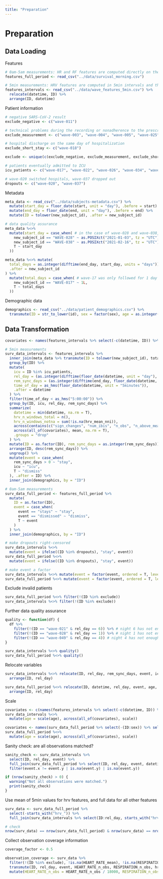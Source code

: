 ```yaml
---
title: "Preparation"
---
```


# Preparation

## Data Loading
Features
```r
# 0am-5am measurements: HR and RF features are computed directly on the full measurements from 0am to 5am
features_full_period <- read_csv("../data/survival_morning.csv")

# 5min measurements: HRV features are computed in 5min intervals and then averaged over the time from 0am to 5am
features_intervals <- read_csv("../data/wave_features_5min.csv") %>%
  relocate(datetime, ID) %>%
  arrange(ID, datetime)
```

Patient information
```r
# negative SARS-CoV-2 result
exclude_negative <- c("wave-011")

# technical problems during the recording or nonadherence to the prescribed measurement regime
exclude_measurement <- c("wave-003", "wave-004", "wave-005", "wave-025")

# hospital discharge on the same day of hospitalization
exclude_short_stay <- c("wave-018")

exclude <- unique(c(exclude_negative, exclude_measurement, exclude_short_stay))

# patients eventually admitted to ICU
icu_patients <- c("wave-017", "wave-022", "wave-026", "wave-034", "wave-040", "wave-048", "wave-052")

# wave-020 switched hospitals, wave-037 dropped out
dropouts <- c("wave-020", "wave-037")
```


Metadata
```r
meta_data <- read_csv("../data/subjects-metadata.csv") %>%
  mutate(start_day = floor_date(start, unit = "day"), .before = start) %>%
  mutate(end_day = floor_date(end, unit = "day"), .before = end) %>%
  mutate(ID = tolower(new_subject_id), .after = new_subject_id)

# data quality assurance
meta_data %<>%
  mutate(start_day = case_when( # in the case of wave-028 and wave-038, wearable measurements started after midnight, so the automatically inferred admission date must be corrected
    new_subject_id == "WAVE-028" ~ as.POSIXct("2021-01-03", tz = "UTC"),
    new_subject_id == "WAVE-038" ~ as.POSIXct("2021-02-16", tz = "UTC"),
    T ~ start_day
  ))

meta_data %<>% mutate(
  total_days = as.integer(difftime(end_day, start_day, units = "days")),
  .after = new_subject_id
) %>%
  mutate(total_days = case_when( # wave-17 was only followed for 1 day
    new_subject_id == "WAVE-017" ~ 1L,
    T ~ total_days
  ))
```

Demographic data
```r
demographics <- read_csv("../data/patient_demographics.csv") %>%
  transmute(ID = str_to_lower(id), sex = factor(sex), age = as.integer(age), age60 = age >= 60)
```

## Data Transformation
```r
covariates <- names(features_intervals %>% select(-c(datetime, ID)) %>% select(!contains(c("sign_changes", "num_ibis"))))

# 5min measurements
surv_data_intervals <- features_intervals %>%
  inner_join(meta_data %>% transmute(ID = tolower(new_subject_id), total_days, start_day, end_day), by = "ID") %>%
  group_by(ID) %>%
  mutate(
    icu = ID %in% icu_patients,
    rel_day = (as.integer(difftime(floor_date(datetime, unit = "day"), start_day, units = "days"))),
    rem_sync_days = (as.integer(difftime(end_day, floor_date(datetime, unit = "day"), units = "days"))),
    time_of_day = as_hms(floor_date(datetime, unit = "5minutes")),
    .after = datetime
  ) %>%
  filter(time_of_day < as_hms("5:00:00")) %>%
  group_by(ID, icu, rel_day, rem_sync_days) %>%
  summarize(
    datetime = min(datetime, na.rm = T),
    hrv_n_windows_total = n(),
    hrv_n_windows_notna = sum(!is.na(hrv_mean_nni)),
    across(contains(c("sign_changes", "num_ibis", "n_obs", "n_above_mean", "n_below_mean")), sum, na.rm = T),
    across(all_of(covariates), mean, na.rm = T),
    .groups = "drop"
  ) %>%
  mutate(ID = as.factor(ID), rem_sync_days = as.integer(rem_sync_days)) %>%
  arrange(ID, desc(rem_sync_days)) %>%
  ungroup() %>%
  mutate(event = case_when(
    rem_sync_days > 0 ~ "stay",
    icu ~ "icu",
    T ~ "dismiss"
  ), .after = ID) %>%
  inner_join(demographics, by = "ID")

# 0am-5am measurements
surv_data_full_period <- features_full_period %>%
  mutate(
    ID = as.factor(ID),
    event = case_when(
      event == "stays" ~ "stay",
      event == "dismissed" ~ "dismiss",
      T ~ event
    )
  ) %>%
  inner_join(demographics, by = "ID")

# make dropouts right-censored
surv_data_intervals %<>%
  mutate(event = ifelse((ID %in% dropouts), "stay", event))
surv_data_full_period %<>%
  mutate(event = ifelse((ID %in% dropouts), "stay", event))

# make event a factor
surv_data_intervals %<>% mutate(event = factor(event, ordered = T, levels = c("dismiss", "stay", "icu")))
surv_data_full_period %<>% mutate(event = factor(event, ordered = T, levels = c("dismiss", "stay", "icu")))
```

Exclude invalid patients
```r
surv_data_full_period %<>% filter(!(ID %in% exclude))
surv_data_intervals %<>% filter(!(ID %in% exclude))
```

Further data quality assurance
```r
quality <- function(df) {
  df %>%
    filter(!(ID == "wave-021" & rel_day == 6)) %>% # night 6 has not enough data
    filter(!(ID == "wave-028" & rel_day == 1)) %>% # night 1 has not enough data
    filter(!(ID == "wave-049" & rel_day == 4)) # night 4 has not enough data
}

surv_data_intervals %<>% quality()
surv_data_full_period %<>% quality()
```

Relocate variables
```r
surv_data_intervals %<>% relocate(ID, rel_day, rem_sync_days, event, icu, age, age60, sex) %>%
  arrange(ID, rel_day)

surv_data_full_period %<>% relocate(ID, datetime, rel_day, event, age, age60, sex) %>%
  arrange(ID, rel_day)
```

Scale
```r
covariates <- c(names(features_intervals %>% select(-c(datetime, ID)) %>% select(!contains(c("sign_changes", "num_ibis", "n_obs")))))
surv_data_intervals %<>%
  mutate(age = scale(age), across(all_of(covariates), scale))

covariates <- names(surv_data_full_period %>% select(-(ID:sex)) %>% select(!contains(c("sign_changes", "num_ibis", "n_obs"))))
surv_data_full_period %<>%
  mutate(age = scale(age), across(all_of(covariates), scale))
```

Sanity check: are all observations matched?
```r
sanity_check <- surv_data_intervals %>%
  select(ID, rel_day, event) %>%
  full_join(surv_data_full_period %>% select(ID, rel_day, event, datetime), by = c("ID", "rel_day")) %>%
  filter(event.x != event.y | is.na(event.y) | is.na(event.y))

if (nrow(sanity_check) > 0) {
  warning("Not all observations were matched.")
  print(sanity_check)
}
```

Use mean of 5min values for hrv features, and full data for all other features
```r
surv_data <- surv_data_full_period %>%
  select(-starts_with("hrv_")) %>%
  full_join(surv_data_intervals %>% select(ID:rel_day, starts_with("hrv_")), by = c("ID", "rel_day"))

# check
nrow(surv_data) == nrow(surv_data_full_period) & nrow(surv_data) == nrow(surv_data_intervals)
```

Collect observation coverage information
```r
coverage_factor <- 0.5

observation_coverage <- surv_data %>%
  filter(!(ID %in% exclude), !is.na(HEART_RATE_mean), !is.na(RESPIRATION_mean), !is.na(hrv_mean_nni)) %>%
  transmute(ID, rel_day, event, HEART_RATE_n_obs, RESPIRATION_n_obs, hrv_n_windows_notna) %>%
  mutate(HEART_RATE_n_obs = HEART_RATE_n_obs / 18000, RESPIRATION_n_obs = RESPIRATION_n_obs / 18000, hrv_n_windows_notna = hrv_n_windows_notna / 60)
```

